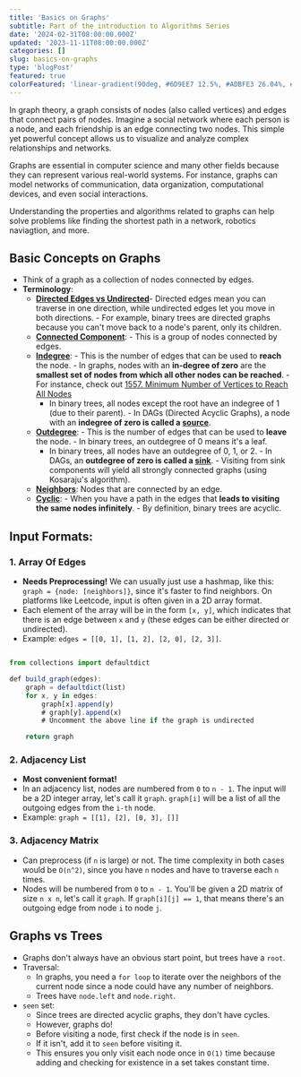 ```yaml
---
title: 'Basics on Graphs'
subtitle: Part of the introduction to Algorithms Series
date: '2024-02-31T08:00:00.000Z'
updated: '2023-11-11T08:00:00.000Z'
categories: []
slug: basics-on-graphs
type: 'blogPost'
featured: true
colorFeatured: 'linear-gradient(90deg, #6D9EE7 12.5%, #ADBFE3 26.04%, #F0C9B4 39.06%, #F4BA6E 56.96%, #FFC178 70.83%, #E58334 92.71%);'
---
```


In graph theory, a graph consists of nodes (also called vertices) and edges that connect pairs of nodes. Imagine a social network where each person is a node, and each friendship is an edge connecting two nodes. This simple yet powerful concept allows us to visualize and analyze complex relationships and networks.

Graphs are essential in computer science and many other fields because they can represent various real-world systems. For instance, graphs can model networks of communication, data organization, computational devices, and even social interactions.

Understanding the properties and algorithms related to graphs can help solve problems like finding the shortest path in a network, robotics naviagtion, and more.

## Basic Concepts on Graphs

- Think of a graph as a collection of nodes connected by edges.
- **Terminology**:
  - <ins>**Directed Edges vs Undirected**</ins>- Directed edges mean you can
    traverse in one direction, while undirected edges let you move in both
    directions. - For example, binary trees are directed graphs because you
    can't move back to a node's parent, only its children.
  - <ins>**Connected Component**</ins>: - This is a group of nodes connected by
    edges.
  - <ins>**Indegree**</ins>: - This is the number of edges that can be used to
    **reach** the node. - In graphs, nodes with an **in-degree of zero** are the
    **smallest set of nodes from which all other nodes can be reached**. - For
    instance, check out [1557. Minimum Number of Vertices to Reach All
    Nodes](https://leetcode.com/problems/minimum-number-of-vertices-to-reach-all-nodes/)
    - In binary trees, all nodes except the root have an indegree of 1 (due to
    their parent). - In DAGs (Directed Acyclic Graphs), a node with an
    **indegree of zero is called a <ins>source</ins>**.
  - <ins>**Outdegree**</ins>: - This is the number of edges that can be used to
    **leave** the node. - In binary trees, an outdegree of 0 means it's a leaf.
    - In binary trees, all nodes have an outdegree of 0, 1, or 2. - In DAGs, an
    **outdegree of zero is called a <ins>sink</ins>**. - Visiting from sink components
    will yield all strongly connected graphs (using Kosaraju's algorithm).
  - <ins>**Neighbors**</ins>: Nodes that are connected by an edge.
  - <ins>**Cyclic**</ins>: - When you have a path in the edges that **leads to
    visiting the same nodes infinitely**. - By definition, binary trees are
    acyclic.

## Input Formats:

### 1. Array Of Edges

- **Needs Preprocessing!** We can usually just use a hashmap, like this: `graph = {node: [neighbors]}`, since it's faster to find neighbors. On platforms like Leetcode, input is often given in a 2D array format.
- Each element of the array will be in the form `[x, y]`, which indicates that there is an edge between `x` and `y` (these edges can be either directed or undirected).
- Example: `edges = [[0, 1], [1, 2], [2, 0], [2, 3]]`.

```jsx {9-10} title=Basic definition of a React Three Fiber mesh

from collections import defaultdict

def build_graph(edges):
    graph = defaultdict(list)
    for x, y in edges:
        graph[x].append(y)
        # graph[y].append(x)
        # Uncomment the above line if the graph is undirected

    return graph
```

### 2. Adjacency List

- **Most convenient format!**
- In an adjacency list, nodes are numbered from `0` to `n - 1`. The input will be a 2D integer array, let's call it `graph`. `graph[i]` will be a list of all the outgoing edges from the `i-th` node.
- Example: `graph = [[1], [2], [0, 3], []]`

### 3. Adjacency Matrix

- Can preprocess (if `n` is large) or not. The time complexity in both cases would be `O(n^2)`, since you have `n` nodes and have to traverse each `n` times.
- Nodes will be numbered from `0` to `n - 1`. You'll be given a 2D matrix of size `n x n`, let's call it `graph`. If `graph[i][j] == 1`, that means there's an outgoing edge from node `i` to node `j`.

## Graphs vs Trees

- Graphs don't always have an obvious start point, but trees have a `root`.
- Traversal:
  - In graphs, you need a `for loop` to iterate over the neighbors of the current node since a node could have any number of neighbors.
  - Trees have `node.left` and `node.right`.
- `seen` set:
  - Since trees are directed acyclic graphs, they don't have cycles.
  - However, graphs do!
  - Before visiting a node, first check if the node is in `seen`.
  - If it isn't, add it to `seen` before visiting it.
  - This ensures you only visit each node once in `O(1)` time because adding and checking for existence in a set takes constant time.
